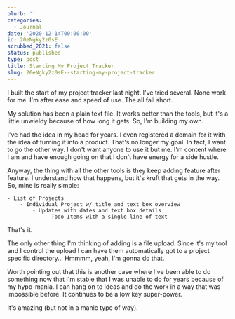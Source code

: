 ```yaml
---
blurb: ''
categories:
  - Journal
date: '2020-12-14T00:00:00'
id: 20eNgky2z0sE
scrubbed_2021: false
status: published
type: post
title: Starting My Project Tracker
slug: 20eNgky2z0sE--starting-my-project-tracker
---
```


I built the start of my project tracker last night. I've tried several. None work for me. I'm after ease and speed of use. The all fall short. 

My solution has been a plain text file. It works better than the tools, but it's a little unwieldy because of how long it gets. So, I'm building my own.

I've had the idea in my head for years. I even registered a domain for it with the idea of turning it into a product. That's no longer my goal. In fact, I want to go the other way. I don't want anyone to use it but me. I'm content where I am and have enough going on that I don't have energy for a side hustle. 

Anyway, the thing with all the other tools is they keep adding feature after feature. I understand how that happens, but it's kruft that gets in the way. So, mine is really simple:

    - List of Projects
        - Individual Project w/ title and text box overview
            - Updates with dates and text box details
                - Todo Items with a single line of text

That's it. 

The only other thing I'm thinking of adding is a file upload. Since it's my tool and I control the upload I can have them automatically got to a project specific directory... Hmmmm, yeah, I'm gonna do that. 

Worth pointing out that this is another case where I've been able to do something now that I'm stable that I was unable to do for years because of my hypo-mania. I can hang on to ideas and do the work in a way that was impossible before. It continues to be a low key super-power. 

It's amazing (but not in a manic type of way).
